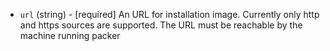 <!-- Code generated from the comments of the HttpVolumeSource struct in builder/libvirt/volume/http.go; DO NOT EDIT MANUALLY -->

- `url` (string) - [required] An URL for installation image. Currently only http and https sources are supported.
  The URL must be reachable by the machine running packer

<!-- End of code generated from the comments of the HttpVolumeSource struct in builder/libvirt/volume/http.go; -->

